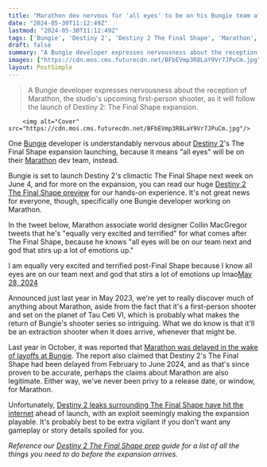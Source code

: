 ```yaml
---
title: "Marathon dev nervous for 'all eyes' to be on his Bungie team after Destiny 2's Final Shape expansion launches next week"
date: "2024-05-30T11:12:49Z"
lastmod: "2024-05-30T11:12:49Z"
tags: ['Bungie', 'Destiny 2', 'Destiny 2 The Final Shape', 'Marathon', 'FPS', 'Extraction Shooter']
draft: false
summary: "A Bungie developer expresses nervousness about the reception of Marathon, the studio's upcoming first-person shooter, as it will follow the launch of Destiny 2: The Final Shape expansion."
images: ["https://cdn.mos.cms.futurecdn.net/BFbEVmp3R8LaY9Vr7JPuCm.jpg"]
layout: PostSimple
---
```

> A Bungie developer expresses nervousness about the reception of Marathon, the studio's upcoming first-person shooter, as it will follow the launch of Destiny 2: The Final Shape expansion.


        <img alt="Cover" src="https://cdn.mos.cms.futurecdn.net/BFbEVmp3R8LaY9Vr7JPuCm.jpg"/>
        
One [Bungie](https://www.gamesradar.com/tag/bungie/) developer is understandably nervous about [Destiny 2](https://www.gamesradar.com/destiny-2-guide-walkthrough/)'s The Final Shape expansion launching, because it means "all eyes" will be on their [Marathon](https://www.gamesradar.com/marathon-guide/) dev team, instead.

Bungie is set to launch Destiny 2's climactic The Final Shape next week on June 4, and for more on the expansion, you can read our huge [Destiny 2 The Final Shape preview](https://www.gamesradar.com/games/mmo/destiny-2-the-final-shape-hands-on-preview/) for our hands-on experience. It's not great news for everyone, though, specifically one Bungie developer working on Marathon.

In the tweet below, Marathon associate world designer Collin MacGregor tweets that he's "equally very excited and terrified" for what comes after The Final Shape, because he knows "all eyes will be on our team next and god that stirs up a lot of emotions up."

I am equally very excited and terrified post-Final Shape because I know all eyes are on our team next and god that stirs a lot of emotions up lmao[May 28, 2024](https://twitter.com/BeguiledGamer/status/1795494912441606537)

Announced just last year in May 2023, we're yet to really discover much of anything about Marathon, aside from the fact that it's a first-person shooter and set on the planet of Tau Ceti VI, which is probably what makes the return of Bungie's shooter series so intriguing. What we do know is that it'll be an extraction shooter when it does arrive, whenever that might be.

Last year in October, it was reported that [Marathon was delayed in the wake of layoffs at Bungie](https://www.gamesradar.com/destiny-2-the-final-shape-and-marathon-reportedly-delayed-amid-bungie-layoffs/). The report also claimed that Destiny 2's The Final Shape had been delayed from February to June 2024, and as that's since proven to be accurate, perhaps the claims about Marathon are also legitimate. Either way, we've never been privy to a release date, or window, for Marathon.

Unfortunately, [Destiny 2 leaks surrounding The Final Shape have hit the internet](https://www.gamesradar.com/games/destiny/destiny-2-the-final-shape-leaks-flood-the-internet-after-inexplicably-becoming-playable-days-earlier-than-intended/) ahead of launch, with an exploit seemingly making the expansion playable. It's probably best to be extra vigilant if you don't want any gameplay or story details spoiled for you.

*Reference our *[<em>Destiny 2 The Final Shape prep</em>](https://www.gamesradar.com/games/destiny/destiny-2-final-shape-things-to-do-prep/)* guide for a list of all the things you need to do before the expansion arrives.*
        